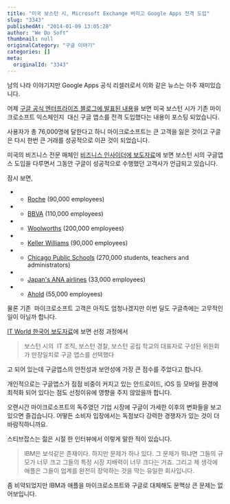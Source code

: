 ```yaml
---
title: "미국 보스턴 시, Microsoft Exchange 버리고 Google Apps 전격 도입"
slug: "3343"
publishedAt: "2014-01-09 13:05:28"
author: "We Do Soft"
thumbnail: null
originalCategory: "구글 이야기"
categories: []
meta:
  originalId: "3343"
---
```


남의 나라 이야기지만 Google Apps 공식 리셀러로서 이와 같은 뉴스는 아주 재미있습니다.

어제 [구글 공식 엔터프라이즈 블로그에 발표된 내용](http://googleenterprise.blogspot.kr/2014/01/boston-moves-76000-city-employees.html)을 보면 미국 보스턴 시가 기존 마이크로소프트 익스체인지  대신 구글 앱스를 전격 도입했다는 내용이 포스팅 되었습니다.

사용자가 총 76,000명에 달한다고 하니 마이크로소프트는 큰 고객을 잃은 것이고 구글은 다시 한번 큰 거래를 성공적으로 이끈 것이 되었습니다.

미국의 비즈니스 전문 매체인 [비즈니스 인사이더에 보도자료](http://www.businessinsider.com/microsoft-loses-boston-to-google-apps-2014-1)에 보면 보스턴 시의 구글앱스 도입을 다루면서 그동안 구글이 성공적으로 수행했던 고객사가 언급되고 있습니다.

잠시 보면,

- - [Roche](http://googleenterprise.blogspot.com/2012/02/roche-group-goes-google.html) (90,000 employees)

- - [BBVA](http://googleenterprise.blogspot.com/2012/01/bbva-banks-on-google-apps.html) (110,000 employees)

- - [Woolworths](http://googleenterprise.blogspot.com/2013/04/report-from-down-under-woolworths-goes.html) (200,000 employees)

- - [Keller Williams](http://googleenterprise.blogspot.com/2013/10/90000-keller-williams-real-estate.html) (90,000 employees)

- - [Chicago Public Schools](http://googleenterprise.blogspot.com/2013/01/chicago-public-schools-get-high-marks.html) (270,000 students, teachers and administrators)

- - [Japan's ANA airlines](http://googleenterprise.blogspot.com/2013/03/japans-all-nippon-airways-now-en-route.html) (33,000 employees)

- - [Ahold](http://googleenterprise.blogspot.com/2010/09/ahold-goes-google-international-food.html) (55,000 employees)

물론 기존  마이크로소프트 고객은 아직도 엄청나겠지만 이번 딜도 구글측에는 고무적인 일이 아닐까 합니다.

[IT World 한국어 보도자료](http://www.itworld.co.kr/news/85446)에 보면 선정 과정에서

> 보스턴 시의  IT 조직, 보스턴 경찰, 보스턴 공립 학교의 대표자로 구성된 위원회가 만장일치로 구글 앱스를 선택했다

고 되어 있는데 구글앱스의 안전성과 보안성에 가장 큰 점수를 주었다고 합니다.

개인적으로는 구글앱스가 점점 비중이 커지고 있는 안드로이드, iOS 등 모바일 환경에 최적화 되어 있다는 점도 선정이유에 영향을 주지 않았을까 합니다.

오랜시간 마이크로소프트의 독주였던 기업 시장에 구글이 가세한 이후의 변화들을 보고 있으면 즐겁습니다. 어떻든 소비자 입장에서는 독점보다 강력한 경쟁자가 있는 것이 더 바람직하니까요.

스티브잡스는 젊은 시절 한 인터뷰에서 이렇게 말한 적이 있습니다.

> IBM은 보석같은 존재이다. 하지만 문제가 하나 있다. 그 문제가 뭐냐면 그들의 규모가 너무 크고 그들의 특정 시장 지배력이 너무 크다는 거죠. 그리고 제 생각에 애플은 그들이 업계를 완전히 장악하는 것을 막는 유일한 회사입니다.

좀 비약되었지만 IBM과 애플을 마이크로소프트와 구글로 대체해도 문맥상 큰 문제는 없어보입니다.
